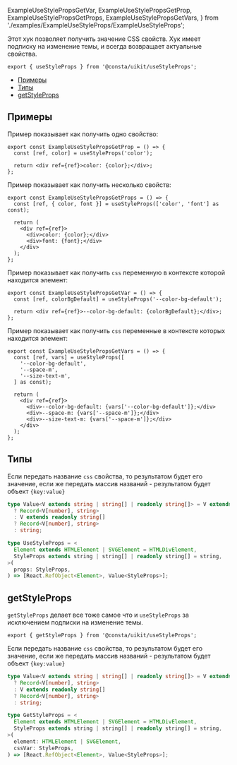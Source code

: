   ExampleUseStylePropsGetVar,
  ExampleUseStylePropsGetProp,
  ExampleUseStylePropsGetProps,
  ExampleUseStylePropsGetVars,
} from './examples/ExampleUseStyleProps/ExampleUseStyleProps';

Этот хук позволяет получить значение CSS свойств. Хук имеет подписку на изменение темы, и всегда возвращает актуальные свойства.

```tsx
export { useStyleProps } from '@consta/uikit/useStyleProps';
```

<MdxMenu>

- [Примеры](#примеры)
- [Типы](#типы)
- [getStyleProps](#getstyleprops)

</MdxMenu>

## Примеры

Пример показывает как получить одно свойство:

```tsx
export const ExampleUseStylePropsGetProp = () => {
  const [ref, color] = useStyleProps('color');

  return <div ref={ref}>color: {color};</div>;
};
```

<ExampleUseStylePropsGetProp />

Пример показывает как получить несколько свойств:

```tsx
export const ExampleUseStylePropsGetProps = () => {
  const [ref, { color, font }] = useStyleProps(['color', 'font'] as const);

  return (
    <div ref={ref}>
      <div>color: {color};</div>
      <div>font: {font};</div>
    </div>
  );
};
```

<ExampleUseStylePropsGetProps />

Пример показывает как получить `css` переменную в контексте которой находится элемент:

```tsx
export const ExampleUseStylePropsGetVar = () => {
  const [ref, colorBgDefault] = useStyleProps('--color-bg-default');

  return <div ref={ref}>--color-bg-default: {colorBgDefault};</div>;
};
```

<ExampleUseStylePropsGetVar />

Пример показывает как получить `css` переменные в контексте которых находится элемент:

```tsx
export const ExampleUseStylePropsGetVars = () => {
  const [ref, vars] = useStyleProps([
    '--color-bg-default',
    '--space-m',
    '--size-text-m',
  ] as const);

  return (
    <div ref={ref}>
      <div>--color-bg-default: {vars['--color-bg-default']};</div>
      <div>--space-m: {vars['--space-m']};</div>
      <div>--size-text-m: {vars['--space-m']};</div>
    </div>
  );
};
```

<ExampleUseStylePropsGetVars />

## Типы

Если передать название `css` свойства, то результатом будет его значение, если же передать массив названий - результатом будет объект `{key:value}`

```ts
type Value<V extends string | string[] | readonly string[]> = V extends string[]
  ? Record<V[number], string>
  : V extends readonly string[]
  ? Record<V[number], string>
  : string;

type UseStyleProps = <
  Element extends HTMLElement | SVGElement = HTMLDivElement,
  StyleProps extends string | string[] | readonly string[] = string,
>(
  props: StyleProps,
) => [React.RefObject<Element>, Value<StyleProps>];
```

## getStyleProps

`getStyleProps` делает все тоже самое что и `useStyleProps` за исключением подписки на изменение темы.

```tsx
export { getStyleProps } from '@consta/uikit/useStyleProps';
```

Если передать название `css` свойства, то результатом будет его значение, если же передать массив названий - результатом будет объект `{key:value}`

```ts
type Value<V extends string | string[] | readonly string[]> = V extends string[]
  ? Record<V[number], string>
  : V extends readonly string[]
  ? Record<V[number], string>
  : string;

type GetStyleProps = <
  Element extends HTMLElement | SVGElement = HTMLDivElement,
  StyleProps extends string | string[] | readonly string[] = string,
>(
  element: HTMLElement | SVGElement,
  cssVar: StyleProps,
) => [React.RefObject<Element>, Value<StyleProps>];
```
